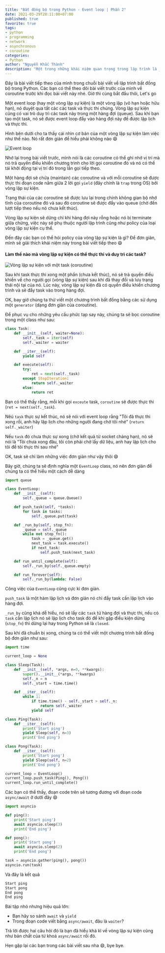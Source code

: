 ```yaml
---
title: "Bất đồng bộ trong Python - Event loop | Phần 2"
date: 2021-03-29T20:11:00+07:00
published: true
favorite: true
tags:
- python
- programming
- network
- asynchronous
- coroutine
categories:
- Python
author: "Nguyễn Khắc Thành"
description: "Một trong những khái niệm quan trọng trong lập trình là __event loop__ hay __vòng lặp sự kiện__. Thật không quá khi nói rằng, __vòng lặp sự kiện__ là trái tim của lập trình bất đồng bộ trong các ngôn ngữ như Python hay Javascript, ..."
---
```


Đây là bài viết tiếp theo của mình trong chuỗi bài viết về lập trình bất đồng bộ trong Python. Các bạn có thể theo dõi bài viết trước của mình về <Link href="/posts/bat-dong-bo-trong-python-phan-1-coroutine.md">coroutine</Link> trước khi đọc bài viết này nhé. Giờ thì cùng bắt đầu thôi, Let's go

Một event loop (hay một vòng lặp sự kiện) là một vòng lặp (vô hạn hoặc hữu hạn), nó duyệt qua tất cảc các task và thực thi chúng. Vòng lặp sự kiện cũng có vai trò duy trì các task này trong một hàng đợi (queue). Sau khi bạn tạo một task, nó sẽ được event loop đẩy vào hàng đợi này để được lập lịch và thực thi.


Hình bên dưới cho ta thấy cái nhìn cơ bản của một vòng lặp sự kiện làm việc như thế nào. Nó rất đơn giản để hiểu phải không nào :smile:

<Image src="/static/eventLoop-full.svg" title="Event loop" />

Nhớ lại trong bài viết trước, mình nói là các coroutine có thể ghi nhớ vị trí mà nó trả quyền điều khiển chương trình cho lời gọi coroutine đó và nó có thể tái khởi động tại vị trí đó trong lần gọi tiếp theo.

Một hàng đợi sẽ chứa (maintain) các coroutine và với mỗi coroutine sẽ được thực thi đoạn code nằm giữa 2 lời gọi `yield` (đây chính là `trap` trong OS) bởi vòng lặp sự kiện.

Trạng thái của các coroutine sẽ được lưu lại trong chính không gian bộ nhớ tĩnh của  coroutine đó và sau đó coroutine sẽ được đẩy vào queue (chờ đến lượt tiếp theo nếu nó chưa kết thúc).

Vòng lặp sự kiện sẽ dừng chỉ khi hàng đợi này rỗng hoặc nó bị terminate giữa chừng, việc này sẽ phụ thuộc người lập trình cũng như policy của loại vòng lặp sự kiện cụ thể.

Đến đây các bạn có thể hỏi policy của vòng lặp sự kiện là gì? Để đơn giản, mình sẽ giải thích khái niệm này trong bài viết tiếp theo :smile:

#### Làm thế nào mà vòng lặp sự kiện có thể thực thi và duy trì các task?

<Image
    src="/static/Untitled Diagram-2.png"
    title="Vòng lặp sự kiện với một task (coroutine)"
/>

Sau khi task thực thi xong một phần (chưa kết thúc), nó sẽ trả quyền điều khiển về cho người gọi (vòng lặp sự kiện) sau khi đã thay đổi và lưu trạng thái nội tại của nó. Lúc này, vòng lặp sự kiện đã có quyền điều khiển chương trình và sẽ đẩy task vào trong hàng đợi.

OK, bay giờ chúng ta thử viết một chương trình bất đồng bằng các sử dụng một `generator` (dạng đơn giản của coroutine).

Để phục vụ cho những yêu cầu phức tạp say này, chúng ta sẽ bọc coroutine trong một class như sau:


```python
class Task:
    def __init__(self, waiter=None):
        self._task = iter(self)
        self._waiter = waiter

    def __iter__(self):
        yield self

    def execute(self):
        try:
            ret = next(self._task)
        except StopIteration:
            return self._waiter
        else:
            return ret
```

Bạn có thể thấy rằng, mỗi khi gọi `exceute` task, `coroutine` sẽ được thực thi (`ret = next(self._task`).

Nêú `task` thực sự kết thúc, nó sẽ nói với event loop rằng "Tôi đã thực thi xong rồi, anh hãy lập lịch cho những người đang chờ tôi nhé" (`return self._waiter`)

Nếu `task` đó chưa thực sự xong (chờ kết quả từ socket chảng hạn), nó sẽ nói là "Tôi chưa xong đâu, tôi còn phải chờ lấy dữ liệu, anh hay lập lịch cho tôi để tôi thực thi sau nhé"

OK, task sẽ chỉ làm những việc đơn giản như vậy thôi :smile:

Bây giờ, chúng ta sẽ định nghĩa một `EventLoop` class, nó nên đơn giản để chúng ta có thể hiểu một cách dễ dàng

```python
import queue

class EventLoop:
    def __init__(self):
        self._queue = queue.Queue()

    def push_task(self, *tasks):
        for task in tasks:
            self._queue.put(task)

    def _run_by(self, stop_fn):
        _queue = self._queue
        while not stop_fn():
            task = _queue.get()
            next_task = task.execute()
            if next_task:
                self.push_task(next_task)

    def run_until_complete(self):
        self._run_by(self._queue.empty)

    def run_forever(self):
        self._run_by(lambda: False)
```

Công việc của `EventLoop` cũng cực kì đơn giản.

`push_task` là một hàm lập lịch và đơn giản nó chỉ đẩy task cần lập lịch vào hàng đợi.

`_run_by` cũng khá dễ hiểu, nó sẽ lấy các `task` từ hàng đợi và thực thi, nếu có `task` cần lập lịch nó sẽ lập lịch cho task đó đế khi gặp điều kiện dừng (`stop_fn`) thì dừng lại hay trong Python sẽ là `closed`.

Sau khi đã chuẩn bị xong, chúng ta có thể viết một chương trình bất đồng bộ đơn giản như sau:

```python
import time

current_loop = None

class Sleep(Task):
    def __init__(self, *args, n=0, **kwargs):
        super().__init__(*args, **kwargs)
        self._n = n
        self._start = time.time()

    def __iter__(self):
        while 1:
            if time.time() - self._start > self._n:
                return self._waiter
            yield self

class Ping(Task):
    def __iter__(self):
        print('Start ping')
        yield Sleep(self, n=3)
        print('End ping')

class Pong(Task):
    def __iter__(self):
        print('Start pong')
        yield Sleep(self, n=2)
        print('End pong')

current_loop = EventLoop()
current_loop.push_task(Ping(), Pong())
current_loop.run_until_complete()
```

Các bạn có thể thấy, đoạn code trên sẽ tương đương với đoạn code `async/await` ở dưới đây :smile:

```python
import asyncio

def ping():
    print('Start ping')
    await asyncio.sleep(3)
    print('End ping')

def pong():
    print('Start pong')
    await asyncio.sleep(2)
    print('End pong')

task = asyncio.gather(ping(), pong())
asyncio.run(task)
```

Và đây là kết quả

```sh
Start ping
Start pong
End pong
End ping
```

Bài tập nhỏ nhưng hiệu quả lớn: 

- Bạn hãy so sánh `await` và `yield`
- Trong đoạn code viết bằng `async/await`, đâu là `waiter`?

Trả lời được hai câu hỏi đó là bạn đã hiểu khá kĩ về vòng lặp sự kiện cũng như bản chất của từ khoá `async/await` rồi đó.

Hẹn gặp lại các bạn trong các bài viết sau nha :smile:, bye bye.
